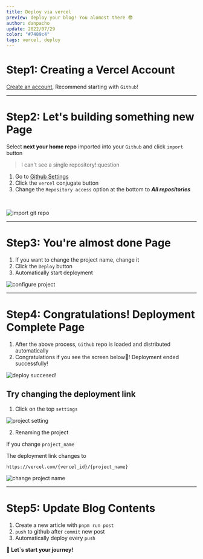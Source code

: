```yaml
---
title: Deploy via vercel
preview: deploy your blog! You alomost there 😎
author: danpacho
update: 2022/07/29
color: "#7489c4"
tags: vercel, deploy
---
```


# Step1: Creating a Vercel Account

[Create an account](https://vercel.com/login), Recommend starting with `Github`!

---

# Step2: Let's building something new Page

Select **next your home repo** imported into your `Github` and click `import` button

> I can't see a single repository!:question

1. Go to [Github Settings](https://github.com/settings/installations)
2. Click the `vercel` conjugate button
3. Change the `Repository access` option at the bottom to **_All repositories_**

<br />

![import git repo](/Deploy/1.png)

---

# Step3: You're almost done Page

1. If you want to change the project name, change it
2. Click the `Deploy` button
3. Automatically start deployment

![configure project](/Deploy/2.png)

---

# Step4: Congratulations! Deployment Complete Page

1. After the above process, `Github` repo is loaded and distributed automatically
2. Congratulations if you see the screen below🥳! Deployment ended successfully!

![deploy succesed!](/Deploy/3.png)

## Try changing the deployment link

1. Click on the top `settings`

![project setting](/Deploy/4.png)

2. Renaming the project

If you change `project_name`

The deployment link changes to

`https://vercel.com/{vercel_id}/{project_name}`

![change project name](/Deploy/5.png)

---

# Step5: Update Blog Contents

1. Create a new article with `pnpm run post`
2. `push` to github after `commit` new post
3. Automatically deploy every `push`

**🥳 Let`s start your journey!**
